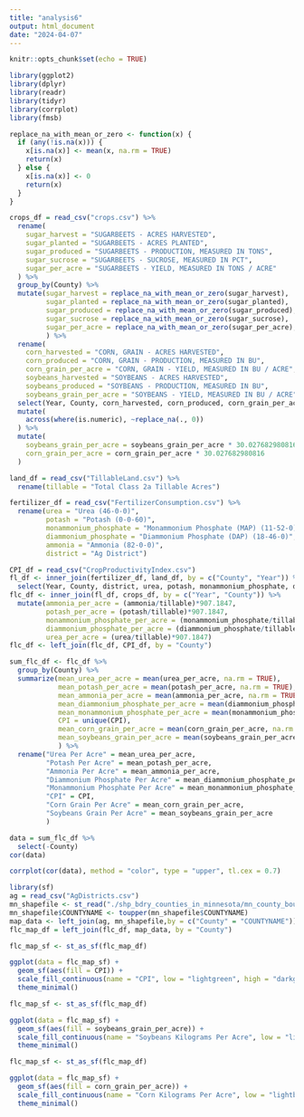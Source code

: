 ```yaml
---
title: "analysis6"
output: html_document
date: "2024-04-07"
---
```


```r
knitr::opts_chunk$set(echo = TRUE)
```

```r
library(ggplot2)
library(dplyr)
library(readr)
library(tidyr)
library(corrplot)
library(fmsb)
```

```r
replace_na_with_mean_or_zero <- function(x) {
  if (any(!is.na(x))) {
    x[is.na(x)] <- mean(x, na.rm = TRUE)
    return(x)
  } else {
    x[is.na(x)] <- 0
    return(x)
  }
}

crops_df = read_csv("crops.csv") %>%
  rename(
    sugar_harvest = "SUGARBEETS - ACRES HARVESTED",
    sugar_planted = "SUGARBEETS - ACRES PLANTED",
    sugar_produced = "SUGARBEETS - PRODUCTION, MEASURED IN TONS",
    sugar_sucrose = "SUGARBEETS - SUCROSE, MEASURED IN PCT",
    sugar_per_acre = "SUGARBEETS - YIELD, MEASURED IN TONS / ACRE"
  ) %>%
  group_by(County) %>%
  mutate(sugar_harvest = replace_na_with_mean_or_zero(sugar_harvest),
         sugar_planted = replace_na_with_mean_or_zero(sugar_planted),
         sugar_produced = replace_na_with_mean_or_zero(sugar_produced),
         sugar_sucrose = replace_na_with_mean_or_zero(sugar_sucrose),
         sugar_per_acre = replace_na_with_mean_or_zero(sugar_per_acre),
         ) %>%
  rename(
    corn_harvested = "CORN, GRAIN - ACRES HARVESTED",
    corn_produced = "CORN, GRAIN - PRODUCTION, MEASURED IN BU",
    corn_grain_per_acre = "CORN, GRAIN - YIELD, MEASURED IN BU / ACRE",
    soybeans_harvested = "SOYBEANS - ACRES HARVESTED", 
    soybeans_produced = "SOYBEANS - PRODUCTION, MEASURED IN BU",
    soybeans_grain_per_acre = "SOYBEANS - YIELD, MEASURED IN BU / ACRE") %>%
  select(Year, County, corn_harvested, corn_produced, corn_grain_per_acre, soybeans_harvested, soybeans_produced, soybeans_grain_per_acre) %>%
  mutate(
    across(where(is.numeric), ~replace_na(., 0))
  ) %>%
  mutate(
    soybeans_grain_per_acre = soybeans_grain_per_acre * 30.027682980816,
    corn_grain_per_acre = corn_grain_per_acre * 30.027682980816
  )

```

```r
land_df = read_csv("TillableLand.csv") %>%
  rename(tillable = "Total Class 2a Tillable Acres")

fertilizer_df = read_csv("FertilizerConsumption.csv") %>%
  rename(urea = "Urea (46-0-0)",
         potash = "Potash (0-0-60)",
         monammonium_phosphate = "Monammonium Phosphate (MAP) (11-52-0)",
         diammonium_phosphate = "Diammonium Phosphate (DAP) (18-46-0)",
         ammonia = "Ammonia (82-0-0)",
         district = "Ag District")
```

```r
CPI_df = read_csv("CropProductivityIndex.csv")
fl_df <- inner_join(fertilizer_df, land_df, by = c("County", "Year")) %>%
  select(Year, County, district, urea, potash, monammonium_phosphate, diammonium_phosphate, ammonia, tillable)
flc_df <- inner_join(fl_df, crops_df, by = c("Year", "County")) %>%
  mutate(ammonia_per_acre = (ammonia/tillable)*907.1847,
         potash_per_acre = (potash/tillable)*907.1847,
         monammonium_phosphate_per_acre = (monammonium_phosphate/tillable)*907.1847,
         diammonium_phosphate_per_acre = (diammonium_phosphate/tillable)*907.1847,
         urea_per_acre = (urea/tillable)*907.1847)
flc_df <- left_join(flc_df, CPI_df, by = "County")
```

```r
sum_flc_df <- flc_df %>%
  group_by(County) %>%
  summarize(mean_urea_per_acre = mean(urea_per_acre, na.rm = TRUE),
            mean_potash_per_acre = mean(potash_per_acre, na.rm = TRUE),
            mean_ammonia_per_acre = mean(ammonia_per_acre, na.rm = TRUE),
            mean_diammonium_phosphate_per_acre = mean(diammonium_phosphate_per_acre, na.rm = TRUE),
            mean_monammonium_phosphate_per_acre = mean(monammonium_phosphate_per_acre, na.rm = TRUE),
            CPI = unique(CPI),
            mean_corn_grain_per_acre = mean(corn_grain_per_acre, na.rm = TRUE),
            mean_soybeans_grain_per_acre = mean(soybeans_grain_per_acre, na.rm = TRUE)
            ) %>%
  rename("Urea Per Acre" = mean_urea_per_acre,
         "Potash Per Acre" = mean_potash_per_acre,
         "Ammonia Per Acre" = mean_ammonia_per_acre,
         "Diammonium Phosphate Per Acre" = mean_diammonium_phosphate_per_acre,
         "Monammonium Phosphate Per Acre" = mean_monammonium_phosphate_per_acre,
         "CPI" = CPI,
         "Corn Grain Per Acre" = mean_corn_grain_per_acre,
         "Soybeans Grain Per Acre" = mean_soybeans_grain_per_acre
         )
```

```r
data = sum_flc_df %>%
  select(-County)
cor(data)

corrplot(cor(data), method = "color", type = "upper", tl.cex = 0.7)
```

```r
library(sf)
ag = read_csv("AgDistricts.csv")
mn_shapefile <- st_read("./shp_bdry_counties_in_minnesota/mn_county_boundaries_multipart.shp")
mn_shapefile$COUNTYNAME <- toupper(mn_shapefile$COUNTYNAME)
map_data <- left_join(ag, mn_shapefile,by = c("County" = "COUNTYNAME"))
flc_map_df = left_join(flc_df, map_data, by = "County")
```

```r
flc_map_sf <- st_as_sf(flc_map_df)

ggplot(data = flc_map_sf) +
  geom_sf(aes(fill = CPI)) +
  scale_fill_continuous(name = "CPI", low = "lightgreen", high = "darkgreen") +
  theme_minimal()
```

```r
flc_map_sf <- st_as_sf(flc_map_df)

ggplot(data = flc_map_sf) +
  geom_sf(aes(fill = soybeans_grain_per_acre)) +
  scale_fill_continuous(name = "Soybeans Kilograms Per Acre", low = "lightpink", high = "darkred") +
  theme_minimal()
```

```r
flc_map_sf <- st_as_sf(flc_map_df)

ggplot(data = flc_map_sf) +
  geom_sf(aes(fill = corn_grain_per_acre)) +
  scale_fill_continuous(name = "Corn Kilograms Per Acre", low = "lightblue", high = "darkblue") +
  theme_minimal()
```
